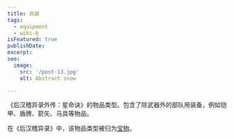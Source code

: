 ```yaml
---
title: 兵装
tags:
  - equipment
  - wiki-b
isFeatured: true
publishDate: 
excerpt: 
seo:
  image:
    src: '/post-13.jpg'
    alt: Abstract snow

---
```


《后汉稽异录外传：星命诀》的物品类型。包含了除武器外的部队用装备，例如铠甲、盾牌、箭矢、马具等物品。

在《后汉稽异录》中，该物品类型被归为<a href="../../treasure/treasure-type">宝物</a>。